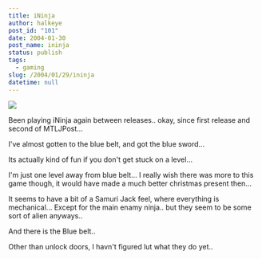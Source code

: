 ```yaml
---
title: iNinja
author: halkeye
post_id: "101"
date: 2004-01-30
post_name: ininja
status: publish
tags:
  - gaming
slug: /2004/01/29/ininja
datetime: null
---
```


![](Composite_Jan_30_005.jpg)

Been playing iNinja again between releases.. okay, since first release and second of MTLJPost...

I've almost gotten to the blue belt, and got the blue sword...  

Its actually kind of fun if you don't get stuck on a level...

I'm just one level away from blue belt... I really wish there was more to this game though, it would have made a much better christmas present then...

It seems to have a bit of a Samuri Jack feel, where everything is mechanical... Except for the main enamy ninja.. but they seem to be some sort of alien anyways..

And there is the Blue belt..  

Other than unlock doors, I havn't figured lut what they do yet..
